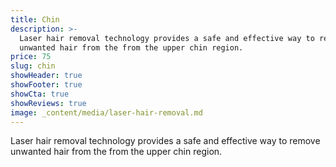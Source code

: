 ```yaml
---
title: Chin
description: >-
  Laser hair removal technology provides a safe and effective way to remove
  unwanted hair from the from the upper chin region.
price: 75
slug: chin
showHeader: true
showFooter: true
showCta: true
showReviews: true
image: _content/media/laser-hair-removal.md
---
```


Laser hair removal technology provides a safe and effective way to remove unwanted hair from the from the upper chin region.
